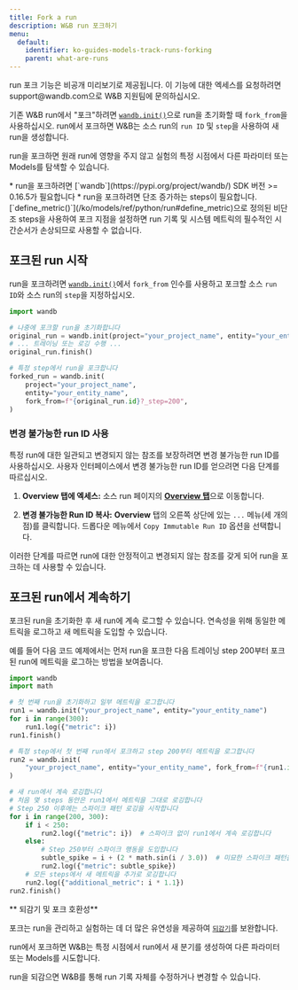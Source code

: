```yaml
---
title: Fork a run
description: W&B run 포크하기
menu:
  default:
    identifier: ko-guides-models-track-runs-forking
    parent: what-are-runs
---
```


<Warning>
run 포크 기능은 비공개 미리보기로 제공됩니다. 이 기능에 대한 엑세스를 요청하려면 support@wandb.com으로 W&B 지원팀에 문의하십시오.
</Warning>

기존 W&B run에서 "포크"하려면 [`wandb.init()`](/ko/models/ref/python/init)으로 run을 초기화할 때 `fork_from`을 사용하십시오. run에서 포크하면 W&B는 소스 run의 `run ID` 및 `step`을 사용하여 새 run을 생성합니다.

run을 포크하면 원래 run에 영향을 주지 않고 실험의 특정 시점에서 다른 파라미터 또는 Models를 탐색할 수 있습니다.

<Note>
* run을 포크하려면 [`wandb`](https://pypi.org/project/wandb/) SDK 버전 >= 0.16.5가 필요합니다
* run을 포크하려면 단조 증가하는 steps이 필요합니다. [`define_metric()`](/ko/models/ref/python/run#define_metric)으로 정의된 비단조 steps을 사용하여 포크 지점을 설정하면 run 기록 및 시스템 메트릭의 필수적인 시간순서가 손상되므로 사용할 수 없습니다.
</Note>

## 포크된 run 시작

run을 포크하려면 [`wandb.init()`](/ko/models/ref/python/init)에서 `fork_from` 인수를 사용하고 포크할 소스 `run ID`와 소스 run의 `step`을 지정하십시오.

```python
import wandb

# 나중에 포크할 run을 초기화합니다
original_run = wandb.init(project="your_project_name", entity="your_entity_name")
# ... 트레이닝 또는 로깅 수행 ...
original_run.finish()

# 특정 step에서 run을 포크합니다
forked_run = wandb.init(
    project="your_project_name",
    entity="your_entity_name",
    fork_from=f"{original_run.id}?_step=200",
)
```

### 변경 불가능한 run ID 사용

특정 run에 대한 일관되고 변경되지 않는 참조를 보장하려면 변경 불가능한 run ID를 사용하십시오. 사용자 인터페이스에서 변경 불가능한 run ID를 얻으려면 다음 단계를 따르십시오.

1. **Overview 탭에 엑세스:** 소스 run 페이지의 [**Overview 탭**](/ko/./#overview-tab)으로 이동합니다.

2. **변경 불가능한 Run ID 복사:** **Overview** 탭의 오른쪽 상단에 있는 `...` 메뉴(세 개의 점)를 클릭합니다. 드롭다운 메뉴에서 `Copy Immutable Run ID` 옵션을 선택합니다.

이러한 단계를 따르면 run에 대한 안정적이고 변경되지 않는 참조를 갖게 되어 run을 포크하는 데 사용할 수 있습니다.

## 포크된 run에서 계속하기
포크된 run을 초기화한 후 새 run에 계속 로그할 수 있습니다. 연속성을 위해 동일한 메트릭을 로그하고 새 메트릭을 도입할 수 있습니다.

예를 들어 다음 코드 예제에서는 먼저 run을 포크한 다음 트레이닝 step 200부터 포크된 run에 메트릭을 로그하는 방법을 보여줍니다.

```python
import wandb
import math

# 첫 번째 run을 초기화하고 일부 메트릭을 로그합니다
run1 = wandb.init("your_project_name", entity="your_entity_name")
for i in range(300):
    run1.log({"metric": i})
run1.finish()

# 특정 step에서 첫 번째 run에서 포크하고 step 200부터 메트릭을 로그합니다
run2 = wandb.init(
    "your_project_name", entity="your_entity_name", fork_from=f"{run1.id}?_step=200"
)

# 새 run에서 계속 로깅합니다
# 처음 몇 steps 동안은 run1에서 메트릭을 그대로 로깅합니다
# Step 250 이후에는 스파이크 패턴 로깅을 시작합니다
for i in range(200, 300):
    if i < 250:
        run2.log({"metric": i})  # 스파이크 없이 run1에서 계속 로깅합니다
    else:
        # Step 250부터 스파이크 행동을 도입합니다
        subtle_spike = i + (2 * math.sin(i / 3.0))  # 미묘한 스파이크 패턴을 적용합니다
        run2.log({"metric": subtle_spike})
    # 모든 steps에서 새 메트릭을 추가로 로깅합니다
    run2.log({"additional_metric": i * 1.1})
run2.finish()
```

<Note>
** 되감기 및 포크 호환성**

포크는 run을 관리하고 실험하는 데 더 많은 유연성을 제공하여 [`되감기`](/ko/models/runs/rewind/)를 보완합니다.

run에서 포크하면 W&B는 특정 시점에서 run에서 새 분기를 생성하여 다른 파라미터 또는 Models를 시도합니다.

run을 되감으면 W&B를 통해 run 기록 자체를 수정하거나 변경할 수 있습니다.
</Note>
